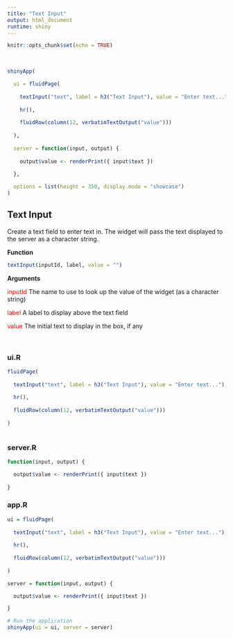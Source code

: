 ```yaml
---
title: "Text Input"
output: html_document
runtime: shiny
---
```


```r
knitr::opts_chunk$set(echo = TRUE)
```


<br>

```r

shinyApp(

  ui = fluidPage(
    
    textInput("text", label = h3("Text Input"), value = "Enter text..."),
    
    hr(),
    
    fluidRow(column(12, verbatimTextOutput("value")))
    
  ),
  
  server = function(input, output) {
    
    output$value <- renderPrint({ input$text })
    
  },

  options = list(height = 350, display.mode = "showcase")
)
```

## Text Input {.tabset}

Create a text field to enter text in. The widget will pass the text displayed to the server as a character string.

**Function**

```r
textInput(inputId, label, value = "")
```

**Arguments**

<span style="color: red">inputId</span> The name to use to look up the value of the widget (as a character string)

<span style="color: red">label</span> A label to display above the text field

<span style="color: red">value</span> The initial text to display in the box, if any

<br>

### ui.R
```r

fluidPage(
  
  textInput("text", label = h3("Text Input"), value = "Enter text..."),
  
  hr(),
  
  fluidRow(column(12, verbatimTextOutput("value")))
  
)
  
```
### server.R
```r

function(input, output) {

  output$value <- renderPrint({ input$text })
  
}
```
### app.R
```r

ui = fluidPage(
    
  textInput("text", label = h3("Text Input"), value = "Enter text..."),
  
  hr(),
  
  fluidRow(column(12, verbatimTextOutput("value")))
      
)

server = function(input, output) {

  output$value <- renderPrint({ input$text })

}

# Run the application 
shinyApp(ui = ui, server = server)

```
